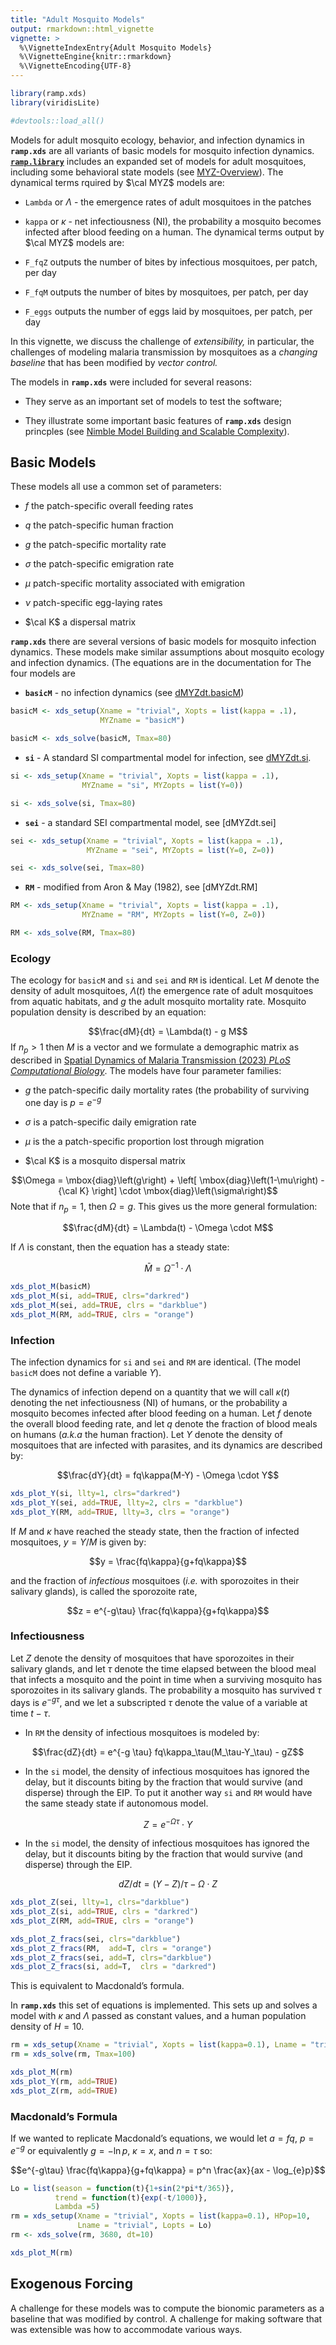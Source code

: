 ```yaml
---
title: "Adult Mosquito Models"
output: rmarkdown::html_vignette
vignette: >
  %\VignetteIndexEntry{Adult Mosquito Models}
  %\VignetteEngine{knitr::rmarkdown}
  %\VignetteEncoding{UTF-8}
---
```


```r
library(ramp.xds)
library(viridisLite)
```

```r
#devtools::load_all()
```

Models for adult mosquito ecology, behavior, and infection dynamics in **`ramp.xds`** are all variants of basic models for mosquito infection dynamics. [**`ramp.library`**](https://dd-harp.github.io/ramp.library/) includes an expanded set of  models for adult mosquitoes, including some behavioral state models (see [MYZ-Overview](https://dd-harp.github.io/ramp.library/articles/MYZ-Overview.html)). 
The dynamical terms rquired by $\cal MYZ$ models are: 

+ `Lambda` or $\Lambda$ - the emergence rates of adult mosquitoes in the patches

+ `kappa` or $\kappa$ - net infectiousness (NI), the probability a mosquito becomes infected after blood feeding on a human. 
The dynamical terms output by $\cal MYZ$ models are:

+ `F_fqZ` outputs the number of bites by infectious mosquitoes, per patch, per day 

+ `F_fqM` outputs the number of bites by mosquitoes, per patch, per day 

+ `F_eggs` outputs the number of eggs laid by mosquitoes, per patch, per day 

In this vignette, we discuss the challenge of *extensibility,* in particular, the challenges of modeling malaria transmission by mosquitoes as a *changing baseline* that has been modified by *vector control.*  

The models in **`ramp.xds`** were included for several reasons: 

+ They serve as an important set of models to test the software; 

+ They illustrate some important basic features of **`ramp.xds`** design princples (see [Nimble Model Building and Scalable Complexity](Nimble.html)). 

## Basic Models

These models all use a common set of parameters: 

+ $f$ the patch-specific overall feeding rates

+ $q$ the patch-specific human fraction

+ $g$ the patch-specific mortality rate 

+ $\sigma$ the patch-specific emigration rate 

+ $\mu$ patch-specific mortality associated with emigration

+ $\nu$ patch-specific egg-laying rates 

+ $\cal K$ a dispersal matrix


**`ramp.xds`** there are several versions of basic models for mosquito infection dynamics. These models make similar assumptions about mosquito ecology and infection dynamics. (The equations are in the documentation for The four models are

+ **`basicM`** - no infection dynamics (see [dMYZdt.basicM](https://dd-harp.github.io/ramp.xds/reference/dMYZdt.basicM.html)) 

```r
basicM <- xds_setup(Xname = "trivial", Xopts = list(kappa = .1), 
                    MYZname = "basicM")

basicM <- xds_solve(basicM, Tmax=80)
```

+ **`si`** - A standard SI compartmental model for infection, see [dMYZdt.si](https://dd-harp.github.io/ramp.xds/reference/dMYZdt.si.html). 

```r
si <- xds_setup(Xname = "trivial", Xopts = list(kappa = .1), 
                MYZname = "si", MYZopts = list(Y=0))

si <- xds_solve(si, Tmax=80)
```

+ **`sei`** - a standard SEI compartmental model, see [dMYZdt.sei]

```r
sei <- xds_setup(Xname = "trivial", Xopts = list(kappa = .1), 
                 MYZname = "sei", MYZopts = list(Y=0, Z=0))

sei <- xds_solve(sei, Tmax=80)
```

+ **`RM`** - modified from Aron & May (1982), see [dMYZdt.RM]

```r
RM <- xds_setup(Xname = "trivial", Xopts = list(kappa = .1),
                MYZname = "RM", MYZopts = list(Y=0, Z=0))

RM <- xds_solve(RM, Tmax=80)
```

### Ecology 

The ecology for `basicM` and `si` and `sei` and `RM` is identical. Let $M$ denote the density of adult mosquitoes, $\Lambda(t)$ the emergence rate of adult mosquitoes from aquatic habitats, and $g$ the adult mosquito mortality rate. Mosquito population density is described by an equation: 

$$\frac{dM}{dt} = \Lambda(t) - g M$$
If $n_p>1$ then $M$ is a vector and we formulate a demographic matrix as described in [Spatial Dynamics of Malaria Transmission (2023) *PLoS Computational Biology*](https://journals.plos.org/ploscompbiol/article?id=10.1371/journal.pcbi.1010684). The models have four parameter families:

+ $g$ the patch-specific daily mortality rates (the probability of surviving one day is $p = e^{-g}$

+ $\sigma$ is a patch-specific daily emigration rate 

+ $\mu$ is the a patch-specific proportion lost through migration 

+ $\cal K$ is a mosquito dispersal matrix 

$$\Omega = \mbox{diag}\left(g\right) + \left[ \mbox{diag}\left(1-\mu\right) -  {\cal K} \right] \cdot \mbox{diag}\left(\sigma\right)$$ 
Note that if $n_p=1$, then $\Omega = g$. This gives us the more general formulation:  

$$\frac{dM}{dt} = \Lambda(t) - \Omega \cdot M$$

If $\Lambda$ is constant, then the equation has a steady state: 

$$\bar M = \Omega^{-1} \cdot \Lambda$$ 

```r
xds_plot_M(basicM)
xds_plot_M(si, add=TRUE, clrs="darkred")
xds_plot_M(sei, add=TRUE, clrs = "darkblue")
xds_plot_M(RM, add=TRUE, clrs = "orange")
```

### Infection 

The infection dynamics for `si` and `sei` and `RM` are identical. (The model `basicM` does not define a variable $Y$). 

The dynamics of infection depend on a quantity that we will call $\kappa(t)$ denoting the net infectiousness (NI) of humans, or the probability a mosquito becomes infected after blood feeding on a human. Let $f$ denote the overall blood feeding rate, and let $q$ denote the fraction of blood meals on humans (*a.k.a* the human fraction). Let $Y$ denote the density of mosquitoes that are infected with parasites, and its dynamics are described by: 

$$\frac{dY}{dt} = fq\kappa(M-Y) - \Omega \cdot Y$$
```r
xds_plot_Y(si, llty=1, clrs="darkred")
xds_plot_Y(sei, add=TRUE, llty=2, clrs = "darkblue")
xds_plot_Y(RM, add=TRUE, llty=3, clrs = "orange")
```

If $M$ and $\kappa$ have reached the steady state, then the fraction of infected mosquitoes, $y=Y/M$ is given by:

$$y = \frac{fq\kappa}{g+fq\kappa}$$ 

and the fraction of *infectious* mosquitoes (*i.e.* with sporozoites in their salivary glands), is called the sporozoite rate,

$$z = e^{-g\tau} \frac{fq\kappa}{g+fq\kappa}$$ 

### Infectiousness 

Let $Z$ denote the density of mosquitoes that have sporozoites in their salivary glands, and let $\tau$ denote the time elapsed between the blood meal that infects a mosquito and the point in time when a surviving mosquito has sporozoites in its salivary glands.  The probability a mosquito has survived $\tau$ days is $e^{-g\tau}$, and we let a subscripted $\tau$ denote the value of a variable at time $t-\tau.$ 

+ In `RM` the density of infectious mosquitoes is modeled by:  

$$\frac{dZ}{dt} = e^{-g \tau} fq\kappa_\tau(M_\tau-Y_\tau) - gZ$$

+ In the `si` model, the density of infectious mosquitoes has ignored the delay, but it discounts biting by the fraction that would survive (and disperse) through the EIP. To put it another way `si` and `RM` would have the same steady state if autonomous model. 

$$Z = e^{-\Omega \tau}\cdot Y$$ 


+ In the `si` model, the density of infectious mosquitoes has ignored the delay, but it discounts biting by the fraction that would survive (and disperse) through the EIP. 

$$dZ/dt = (Y-Z)/\tau- \Omega \cdot Z$$ 


```r
xds_plot_Z(sei, llty=1, clrs="darkblue")
xds_plot_Z(si, add=TRUE, clrs = "darkred")
xds_plot_Z(RM, add=TRUE, clrs = "orange")
```

```r
xds_plot_Z_fracs(sei, clrs="darkblue")
xds_plot_Z_fracs(RM,  add=T, clrs = "orange")
xds_plot_Z_fracs(sei, add=T, clrs="darkblue")
xds_plot_Z_fracs(si, add=T,  clrs = "darkred")
```




This is equivalent to Macdonald's formula. 

In **`ramp.xds`** this set of equations is implemented. This sets up and solves a model with $\kappa$ and $\Lambda$ passed as constant values, and a human population density of $H=10.$ 

```r
rm = xds_setup(Xname = "trivial", Xopts = list(kappa=0.1), Lname = "trivial", Lopts = list(Lambda=5), HPop=10)
rm = xds_solve(rm, Tmax=100)
```

```r
xds_plot_M(rm)
xds_plot_Y(rm, add=TRUE)
xds_plot_Z(rm, add=TRUE)
```


### Macdonald's Formula

If we wanted to replicate Macdonald's equations, we would let $a=fq$, $p = e^{-g}$ or equivalently $g = -\ln p$, $\kappa = x,$ and $n=\tau$ so: 

$$e^{-g\tau} \frac{fq\kappa}{g+fq\kappa} = p^n \frac{ax}{ax - \log_{e}p}$$

```r
Lo = list(season = function(t){1+sin(2*pi*t/365)}, 
          trend = function(t){exp(-t/1000)}, 
          Lambda =5)
rm = xds_setup(Xname = "trivial", Xopts = list(kappa=0.1), HPop=10,
               Lname = "trivial", Lopts = Lo)
rm <- xds_solve(rm, 3680, dt=10)
```

```r
xds_plot_M(rm)
```


## Exogenous Forcing

A challenge for these models was to compute the bionomic parameters as a baseline that was modified by control. A challenge for making software that was extensible was how to accommodate various ways. 

